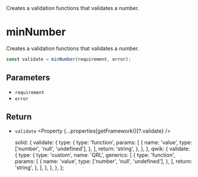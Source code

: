 
<Title>minNumber</Title>
<Description>
  Creates a validation functions that validates a number.
</Description>

# minNumber

Creates a validation functions that validates a number.

```ts
const validate = minNumber(requirement, error);
```

## Parameters

- `requirement` <Property type="number" />
- `error` <Property type="string" />

## Return

- `validate` <Property {...properties[getFramework()]?.validate} />

  solid: {
    validate: {
      type: {
        type: 'function',
        params: [
          {
            name: 'value',
            type: ['number', 'null', 'undefined'],
          },
        ],
        return: 'string',
      },
    },
  },
  qwik: {
    validate: {
      type: {
        type: 'custom',
        name: 'QRL',
        generics: [
          {
            type: 'function',
            params: [
              {
                name: 'value',
                type: ['number', 'null', 'undefined'],
              },
            ],
            return: 'string',
          },
        ],
      },
    },
  },
};
